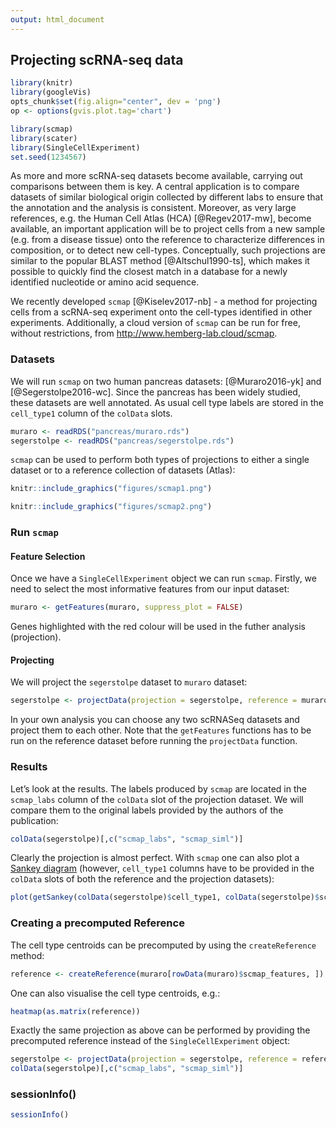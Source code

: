 ```yaml
---
output: html_document
---
```


## Projecting scRNA-seq data

```r
library(knitr)
library(googleVis)
opts_chunk$set(fig.align="center", dev = 'png')
op <- options(gvis.plot.tag='chart')
```
```r
library(scmap)
library(scater)
library(SingleCellExperiment)
set.seed(1234567)
```

As more and more scRNA-seq datasets become available, carrying out comparisons between them is key. A central application is to compare datasets of similar biological origin collected by different labs to ensure that the annotation and the analysis is consistent. Moreover, as very large references, e.g. the Human Cell Atlas (HCA) [@Regev2017-mw], become available, an important application will be to project cells from a new sample (e.g. from a disease tissue) onto the reference to characterize differences in composition, or to detect new cell-types. Conceptually, such projections are similar to the popular BLAST method [@Altschul1990-ts], which makes it possible to quickly find the closest match in a database for a newly identified nucleotide or amino acid sequence. 

We recently developed `scmap` [@Kiselev2017-nb] - a method for projecting cells from a scRNA-seq experiment onto the cell-types identified in other experiments. Additionally, a cloud version of `scmap` can be run for free, without restrictions, from [http://www.hemberg-lab.cloud/scmap](http://www.hemberg-lab.cloud/scmap).

### Datasets

We will run `scmap` on two human pancreas datasets: [@Muraro2016-yk] and [@Segerstolpe2016-wc]. Since the pancreas has been widely studied, these datasets are well annotated. As usual cell type labels are stored in the `cell_type1` column of the `colData` slots.
```r
muraro <- readRDS("pancreas/muraro.rds")
segerstolpe <- readRDS("pancreas/segerstolpe.rds")
```

`scmap` can be used to perform both types of projections to either a single dataset or to a reference collection of datasets (Atlas):

```r
knitr::include_graphics("figures/scmap1.png")
```

```r
knitr::include_graphics("figures/scmap2.png")
```

### Run `scmap`

#### Feature Selection
Once we have a `SingleCellExperiment` object we can run `scmap`. Firstly, we need to select the most informative features from our input dataset:
```r
muraro <- getFeatures(muraro, suppress_plot = FALSE)
```

Genes highlighted with the red colour will be used in the futher analysis (projection).

#### Projecting

We will project the `segerstolpe` dataset to `muraro` dataset:
```r
segerstolpe <- projectData(projection = segerstolpe, reference = muraro)
```

In your own analysis you can choose any two scRNASeq datasets and project them to each other. Note that the `getFeatures` functions has to be run on the reference dataset before running the `projectData` function.

### Results

Let's look at the results. The labels produced by `scmap` are located in the `scmap_labs` column of the `colData` slot of the projection dataset. We will compare them to the original labels provided by the authors of the publication:
```r
colData(segerstolpe)[,c("scmap_labs", "scmap_siml")]
```

Clearly the projection is almost perfect. With `scmap` one can also plot a [Sankey diagram](https://developers.google.com/chart/interactive/docs/gallery/sankey) (however, `cell_type1` columns have to be provided in the `colData` slots of both the reference and the projection datasets):
```r
plot(getSankey(colData(segerstolpe)$cell_type1, colData(segerstolpe)$scmap_labs))
```

### Creating a precomputed Reference

The cell type centroids can be precomputed by using the `createReference` method:
```r
reference <- createReference(muraro[rowData(muraro)$scmap_features, ])
```

One can also visualise the cell type centroids, e.g.:
```r
heatmap(as.matrix(reference))
```

Exactly the same projection as above can be performed by providing the precomputed reference instead of the `SingleCellExperiment` object:
```r
segerstolpe <- projectData(projection = segerstolpe, reference = reference)
colData(segerstolpe)[,c("scmap_labs", "scmap_siml")]
```

### sessionInfo()

```r
sessionInfo()
```


